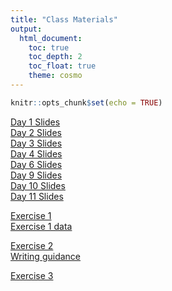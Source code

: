 ```yaml
---
title: "Class Materials"
output: 
  html_document:
    toc: true
    toc_depth: 2
    toc_float: true
    theme: cosmo
---
```


```r
knitr::opts_chunk$set(echo = TRUE)
```

[Day 1 Slides](https://docs.google.com/presentation/d/1D0X6nYeHfJJsaOIoABuxIeOdxeM52GzCsJwTEjeyI10/edit?usp=sharing)  
[Day 2 Slides](https://docs.google.com/presentation/d/1NcUOrmGJiFPihnbyhR_d-nRRqfwBpExNqRXyxripyIQ/edit?usp=sharing)  
[Day 3 Slides](https://docs.google.com/presentation/d/1NxV4tijdF7ork-cDcPO0l1yH9kHa0l_SDL7GeA3YZiA/edit?usp=sharing)  
[Day 4 Slides](https://docs.google.com/presentation/d/1qQo-iOuk-hnzJy8VavT7FbaqnqVOI30sbvMLVwEBYxY/edit?usp=sharing)  
[Day 6 Slides](https://docs.google.com/presentation/d/1dLXkp3-ZmUYlj9-4CJNJuo7H50KxV59fcOV9cWuCIDM/edit?usp=sharing)  
[Day 9 Slides](https://docs.google.com/presentation/d/1mN3DJQGblSwa5zBeh3zWd6slAuEpbrCcyIloznV0E0k/edit?usp=sharing)  
[Day 10 Slides](https://docs.google.com/presentation/d/1P5VuT-YuroLoD8-GM8RLJT2TWukpg9lmOE1LRCm8MSw/edit?usp=sharing)  
[Day 11 Slides](https://docs.google.com/presentation/d/18z7R2-OqcYATUgH_TXEYIz1oNjUG--2CjDx780d596A/edit?usp=sharing)

[Exercise 1](day1.html)  
[Exercise 1 data](https://tinyurl.com/yc72k45p)

[Exercise 2](day2.html)  
[Writing guidance](http://abacus.bates.edu/~ganderso/biology/resources/writing/HTWtablefigs.html#legends)

[Exercise 3](day3.html)  
